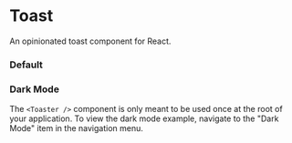 
<Meta of={ToastStories} />

# Toast

An opinionated toast component for React.

### Default

<div className="mb-10 flex min-h-[115px] items-center justify-center rounded-sm py-6">
  <Story of={ToastStories.Default} />
</div>

### Dark Mode

The `<Toaster />` component is only meant to be used once at the root of your application. To view the dark mode example, navigate to the "Dark Mode" item in the navigation menu.
